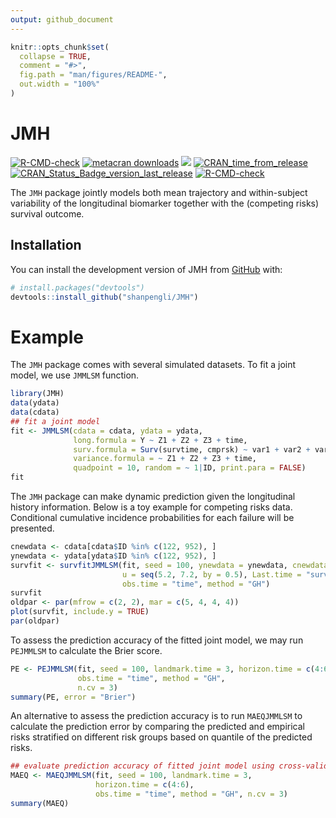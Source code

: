 ```yaml
---
output: github_document
---
```


<!-- README.md is generated from README.Rmd. Please edit that file -->

```r
knitr::opts_chunk$set(
  collapse = TRUE,
  comment = "#>",
  fig.path = "man/figures/README-",
  out.width = "100%"
)
```

# JMH

<!-- badges: start -->
[![R-CMD-check](https://github.com/shanpengli/JMH/workflows/R-CMD-check/badge.svg)](https://github.com/shanpengli/JMH/actions)
[![metacran downloads](https://cranlogs.r-pkg.org/badges/JMH)](https://cran.r-project.org/package=JMH)
[![](https://cranlogs.r-pkg.org/badges/grand-total/JMH)](https://cran.r-project.org/package=JMH)
[![CRAN_time_from_release](https://www.r-pkg.org/badges/ago/JMH)](https://cran.r-project.org/package=JMH)
[![CRAN_Status_Badge_version_last_release](https://www.r-pkg.org/badges/version-last-release/JMH)](https://cran.r-project.org/package=JMH)
[![R-CMD-check](https://github.com/shanpengli/JMH/actions/workflows/R-CMD-check.yaml/badge.svg)](https://github.com/shanpengli/JMH/actions/workflows/R-CMD-check.yaml)
<!-- badges: end -->

The `JMH` package jointly models both mean trajectory and within-subject variability of the longitudinal biomarker together with the (competing risks) survival outcome.

## Installation

You can install the development version of JMH from [GitHub](https://github.com/) with:

``` r
# install.packages("devtools")
devtools::install_github("shanpengli/JMH")
```

# Example

The `JMH` package comes with several simulated datasets. To fit a joint model, we use `JMMLSM` function. 

```r
library(JMH)
data(ydata)
data(cdata)
## fit a joint model
fit <- JMMLSM(cdata = cdata, ydata = ydata, 
              long.formula = Y ~ Z1 + Z2 + Z3 + time,
              surv.formula = Surv(survtime, cmprsk) ~ var1 + var2 + var3,
              variance.formula = ~ Z1 + Z2 + Z3 + time, 
              quadpoint = 10, random = ~ 1|ID, print.para = FALSE)
fit
```


The `JMH` package can make dynamic prediction given the longitudinal history information. Below is a toy example for competing risks data. Conditional cumulative incidence probabilities for each failure will be presented.

```r
cnewdata <- cdata[cdata$ID %in% c(122, 952), ]
ynewdata <- ydata[ydata$ID %in% c(122, 952), ]
survfit <- survfitJMMLSM(fit, seed = 100, ynewdata = ynewdata, cnewdata = cnewdata, 
                         u = seq(5.2, 7.2, by = 0.5), Last.time = "survtime",
                         obs.time = "time", method = "GH")
survfit
oldpar <- par(mfrow = c(2, 2), mar = c(5, 4, 4, 4))
plot(survfit, include.y = TRUE)
par(oldpar)
```

To assess the prediction accuracy of the fitted joint model, we may run `PEJMMLSM` to calculate the Brier score. 

```r
PE <- PEJMMLSM(fit, seed = 100, landmark.time = 3, horizon.time = c(4:6),
               obs.time = "time", method = "GH", 
               n.cv = 3)
summary(PE, error = "Brier")
```

An alternative to assess the prediction accuracy is to run `MAEQJMMLSM` to calculate the prediction error by comparing the predicted and empirical risks stratified on different risk groups based on quantile of the predicted risks.

```r
## evaluate prediction accuracy of fitted joint model using cross-validated mean absolute prediction error
MAEQ <- MAEQJMMLSM(fit, seed = 100, landmark.time = 3, 
                   horizon.time = c(4:6), 
                   obs.time = "time", method = "GH", n.cv = 3)
summary(MAEQ)
```
